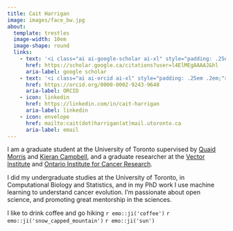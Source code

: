 ```yaml
---
title: Cait Harrigan
image: images/face_bw.jpg
about:
  template: trestles
  image-width: 10em
  image-shape: round
  links:
    - text: '<i class="ai ai-google-scholar ai-xl" style="padding: .25em .2em;"></i>'
      href: https://scholar.google.ca/citations?user=l4ElMEgAAAAJ&hl
      aria-label: google scholar
    - text: '<i class="ai ai-orcid ai-xl" style="padding: .25em .2em;"></i>'
      href: https://orcid.org/0000-0002-9243-9648
      aria-label: ORCID
    - icon: linkedin
      href: https://linkedin.com/in/cait-harrigan
      aria-label: linkedin
    - icon: envelope
      href: mailto:cait(dot)harrigan(at)mail.utoronto.ca
      aria-label: email
---
```



I am a graduate student at the University of Toronto supervised by [Quaid Morris](https://www.morrislab.ca/) and [Kieran Campbell](https://www.camlab.ca/), and a graduate researcher at the [Vector Institute](https://vectorinstitute.ai/) and [Ontario Institute for Cancer Research](https://oicr.on.ca/). 

I did my undergraduate studies at the University of Toronto, in Computational Biology and Statistics, and in my PhD work I use machine learning to understand cancer evolution. I'm passionate about open science, and promoting great mentorship in the sciences.


I like to drink coffee and go hiking `r emo::ji('coffee')` `r emo::ji('snow_capped_mountain')` `r emo::ji('sun')`
